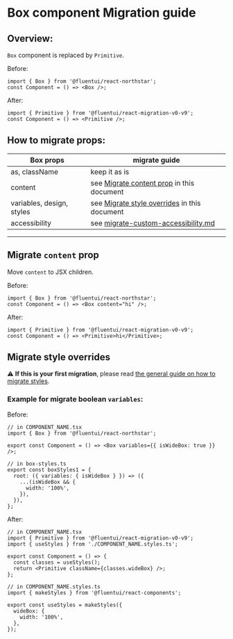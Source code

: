 
<Meta title="Concepts/Migration/from v0/Components/Box Migration" />

# Box component Migration guide

## Overview:

`Box` component is replaced by `Primitive`.

Before:

```tsx
import { Box } from '@fluentui/react-northstar';
const Component = () => <Box />;
```

After:

```tsx
import { Primitive } from '@fluentui/react-migration-v0-v9';
const Component = () => <Primitive />;
```

## How to migrate props:

| Box props                 | migrate guide                                                                                            |
| ------------------------- | -------------------------------------------------------------------------------------------------------- |
| as, className             | keep it as is                                                                                            |
| content                   | see [Migrate content prop](##migrate-content-prop) in this document                                      |
| variables, design, styles | see [Migrate style overrides](#migrate-style-overrides) in this document                                 |
| accessibility             | see [migrate-custom-accessibility.md](?path=/docs/concepts-migration-from-v0-custom-accessibility--docs) |

---

## Migrate `content` prop

Move `content` to JSX children.

Before:

```tsx
import { Box } from '@fluentui/react-northstar';
const Component = () => <Box content="hi" />;
```

After:

```tsx
import { Primitive } from '@fluentui/react-migration-v0-v9';
const Component = () => <Primitive>hi</Primitive>;
```

## Migrate style overrides

⚠️ **If this is your first migration**, please read [the general guide on how to migrate styles](?path=/docs/concepts-migration-from-v0-custom-style-overrides--docs).

### Example for migrate boolean `variables`:

Before:

```tsx
// in COMPONENT_NAME.tsx
import { Box } from '@fluentui/react-northstar';

export const Component = () => <Box variables={{ isWideBox: true }} />;

// in box-styles.ts
export const boxStyles1 = {
  root: ({ variables: { isWideBox } }) => ({
    ...(isWideBox && {
      width: '100%',
    }),
  }),
};
```

After:

```tsx
// in COMPONENT_NAME.tsx
import { Primitive } from '@fluentui/react-migration-v0-v9';
import { useStyles } from './COMPONENT_NAME.styles.ts';

export const Component = () => {
  const classes = useStyles();
  return <Primitive className={classes.wideBox} />;
};

// in COMPONENT_NAME.styles.ts
import { makeStyles } from '@fluentui/react-components';

export const useStyles = makeStyles({
  wideBox: {
    width: '100%',
  },
});
```
